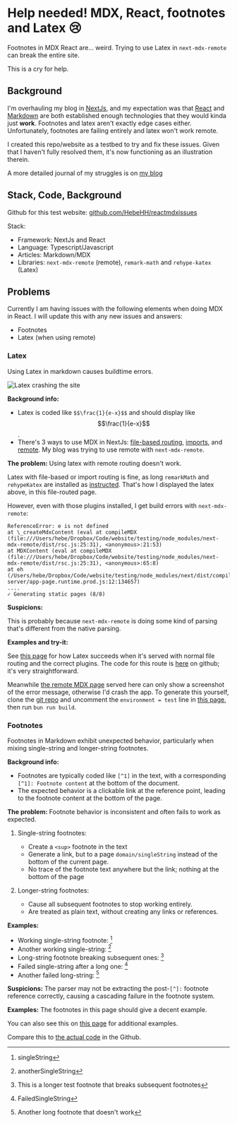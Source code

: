 # Help needed! MDX, React, footnotes and Latex 😢

Footnotes in MDX React are... weird. Trying to use Latex in `next-mdx-remote` can break the entire site.

This is a cry for help.

## Background

I'm overhauling my blog in [NextJs](https://nextjs.org/), and my expectation was that [React](https://react.dev/) and [Markdown](https://en.wikipedia.org/wiki/Markdown) are both established enough technologies that they would kinda just **work**. Footnotes and latex aren't exactly edge cases either. Unfortunately, footnotes are failing entirely and latex won't work remote.

I created this repo/website as a testbed to try and fix these issues. Given that I haven't fully resolved them, it's now functioning as an illustration therein.

A more detailed journal of my struggles is on [my blog](https://www.shebecoding.com/articles/2024-footnotes)

## Stack, Code, Background

Github for this test website: [github.com/HebeHH/reactmdxissues](https://github.com/HebeHH/reactmdxissues)

Stack:

-   Framework: NextJs and React
-   Language: Typescript/Javascript
-   Articles: Markdown/MDX
-   Libraries: `next-mdx-remote` (remote), `remark-math` and `rehype-katex` (Latex)

## Problems

Currently I am having issues with the following elements when doing MDX in React. I will update this with any new issues and answers:

-   Footnotes
-   Latex (when using remote)

### Latex

Using Latex in markdown causes buildtime errors.

![Latex crashing the site](/LatexCrash.png)

**Background info:**

-   Latex is coded like `$$\frac{1}{e-x}$$` and should display like $$\frac{1}{e-x}$$.
-   There's 3 ways to use MDX in NextJs: [file-based routing](https://nextjs.org/docs/app/building-your-application/configuring/mdx#using-file-based-routing), [imports](https://nextjs.org/docs/app/building-your-application/configuring/mdx#using-imports), and [remote](https://nextjs.org/docs/app/building-your-application/configuring/mdx#remote-mdx). My blog was trying to use remote with `next-mdx-remote`.

**The problem:** Using latex with remote routing doesn't work.

Latex with file-based or import routing is fine, as long `remarkMath` and `rehypeKatex` are installed as [instructed](https://mdxjs.com/guides/math/). That's how I displayed the latex above, in this file-routed page.

However, even with those plugins installed, I get build errors with `next-mdx-remote`:

```text
ReferenceError: e is not defined
at \_createMdxContent (eval at compileMDX (file:///Users/hebe/Dropbox/Code/website/testing/node_modules/next-mdx-remote/dist/rsc.js:25:31), <anonymous>:21:53)
at MDXContent (eval at compileMDX (file:///Users/hebe/Dropbox/Code/website/testing/node_modules/next-mdx-remote/dist/rsc.js:25:31), <anonymous>:65:8)
at eh (/Users/hebe/Dropbox/Code/website/testing/node_modules/next/dist/compiled/next-server/app-page.runtime.prod.js:12:134657)
....
✓ Generating static pages (8/8)
```

**Suspicions:**

This is probably because `next-mdx-remote` is doing some kind of parsing that's different from the native parsing.

**Examples and try-it:**

See [this page](/plain) for how Latex succeeds when it's served with normal file routing and the correct plugins. The code for this route is [here](https://github.com/HebeHH/reactmdxissues/tree/main/src/app/plain) on github; it's very straightforward.

Meanwhile [the remote MDX page](/remote) served here can only show a screenshot of the error message, otherwise I'd crash the app. To generate this yourself, clone the [git repo](https://github.com/HebeHH/reactmdxissues) and uncomment the `environment = test` line in [this page](https://github.com/HebeHH/reactmdxissues/blob/main/src/app/remote/page.tsx), then run `bun run build`.

### Footnotes

Footnotes in Markdown exhibit unexpected behavior, particularly when mixing single-string and longer-string footnotes.

**Background info:**

-   Footnotes are typically coded like `[^1]` in the text, with a corresponding `[^1]: Footnote content` at the bottom of the document.
-   The expected behavior is a clickable link at the reference point, leading to the footnote content at the bottom of the page.

**The problem:**
Footnote behavior is inconsistent and often fails to work as expected.

1. Single-string footnotes:

    - Create a `<sup>` footnote in the text
    - Generate a link, but to a page `domain/singleString` instead of the bottom of the current page.
    - No trace of the footnote text anywhere but the link; nothing at the bottom of the page

2. Longer-string footnotes:
    - Cause all subsequent footnotes to stop working entirely.
    - Are treated as plain text, without creating any links or references.

**Examples:**

-   Working single-string footnote: [^1]
-   Another working single-string: [^2]
-   Long-string footnote breaking subsequent ones: [^3]
-   Failed single-string after a long one: [^4]
-   Another failed long-string: [^5]

**Suspicions:**
The parser may not be extracting the post-`[^]:` footnote reference correctly, causing a cascading failure in the footnote system.

**Examples:**
The footnotes in this page should give a decent example.

You can also see this on [this page](/plain) for additional examples.

Compare this to [the actual code](https://github.com/HebeHH/reactmdxissues/blob/main/src/app/plain/page.mdx?plain=1) in the Github.

[^1]: singleString
[^2]: anotherSingleString
[^3]: This is a longer test footnote that breaks subsequent footnotes
[^4]: FailedSingleString
[^5]: Another long footnote that doesn't work
